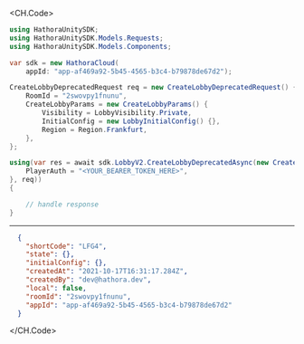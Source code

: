 
<CH.Code>
```csharp CreateLobbyDeprecated.cs
using HathoraUnitySDK;
using HathoraUnitySDK.Models.Requests;
using HathoraUnitySDK.Models.Components;

var sdk = new HathoraCloud(
    appId: "app-af469a92-5b45-4565-b3c4-b79878de67d2");

CreateLobbyDeprecatedRequest req = new CreateLobbyDeprecatedRequest() {
    RoomId = "2swovpy1fnunu",
    CreateLobbyParams = new CreateLobbyParams() {
        Visibility = LobbyVisibility.Private,
        InitialConfig = new LobbyInitialConfig() {},
        Region = Region.Frankfurt,
    },
};

using(var res = await sdk.LobbyV2.CreateLobbyDeprecatedAsync(new CreateLobbyDeprecatedSecurity() {
    PlayerAuth = "<YOUR_BEARER_TOKEN_HERE>",
}, req))
{

    // handle response
}
```
---

```json Example Response
  {
    "shortCode": "LFG4",
    "state": {},
    "initialConfig": {},
    "createdAt": "2021-10-17T16:31:17.284Z",
    "createdBy": "dev@hathora.dev",
    "local": false,
    "roomId": "2swovpy1fnunu",
    "appId": "app-af469a92-5b45-4565-b3c4-b79878de67d2"
  }
```
</CH.Code>

